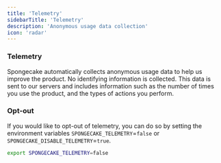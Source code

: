 ```yaml
---
title: 'Telemetry'
sidebarTitle: 'Telemetry'
description: 'Anonymous usage data collection'
icon: 'radar'
---
```


### Telemetry

Spongecake automatically collects anonymous usage data to help us improve the product. No identifying information is collected.
This data is sent to our servers and includes information such as the number of times you use the product, and the types of actions you perform.

### Opt-out

If you would like to opt-out of telemetry, you can do so by setting the environment variables `SPONGECAKE_TELEMETRY`=`false` or `SPONGECAKE_DISABLE_TELEMETRY`=`true`.

```bash
export SPONGECAKE_TELEMETRY=false
```